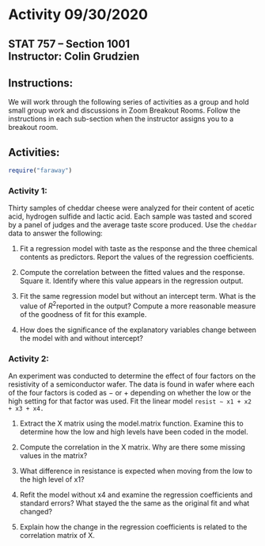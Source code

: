 # Activity 09/30/2020

## STAT 757 -- Section 1001 <br> Instructor: Colin Grudzien<br>

## Instructions:
We will work through the following series of activities as a group and hold small group work and discussions in Zoom Breakout Rooms.  Follow the instructions in each sub-section when the instructor assigns you to a breakout room.

## Activities:

```r
require("faraway")
```

### Activity 1:

Thirty samples of cheddar cheese were analyzed for their content of acetic acid,
hydrogen sulfide and lactic acid. Each sample was tasted and scored by a panel of
judges and the average taste score produced. Use the `cheddar` data to answer the
following:

1. Fit a regression model with taste as the response and the three chemical contents as predictors. Report the values of the regression coefficients.

2. Compute the correlation between the fitted values and the response. Square it.
Identify where this value appears in the regression output.

3. Fit the same regression model but without an intercept term. What is the value
of $R^2$reported in the output? Compute a more reasonable measure of the goodness of fit for this example.

4. How does the significance of the explanatory variables change between the model with and without intercept?


### Activity 2:

An experiment was conducted to determine the effect of four factors on the resistivity of a semiconductor wafer. The data is found in wafer where each of the four factors is coded as − or + depending on whether the low or the high setting for that factor was used. Fit the linear model `resist ∼ x1 + x2 + x3 + x4.`

1. Extract the X matrix using the model.matrix function. Examine this to determine how the low and high levels have been coded in the model.

2. Compute the correlation in the X matrix. Why are there some missing values
in the matrix?

3. What difference in resistance is expected when moving from the low to the
high level of x1?

4. Refit the model without x4 and examine the regression coefficients and standard errors? What stayed the the same as the original fit and what changed?

5. Explain how the change in the regression coefficients is related to the correlation matrix of X.



